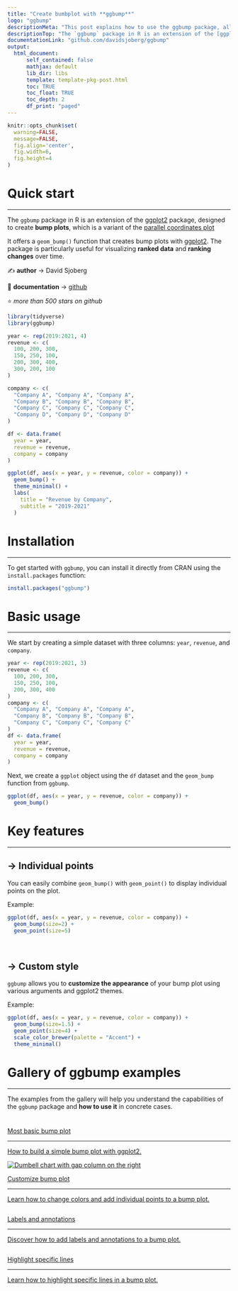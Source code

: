 ```yaml
---
title: "Create bumbplot with **ggbump**"
logo: "ggbump"
descriptionMeta: "This post explains how to use the ggbump package, allowing to create bump charts with R. It provides several reproducible examples with explanation and R code."
descriptionTop: "The `ggbump` package in R is an extension of the [ggplot2](https://r-graph-gallery.com/ggplot2-package.html) package, designed to simplify the process of building bump plots.<br/>This post showcases the **key features** of `ggbump` and provides a set of **graph examples** using the package."
documentationLink: "github.com/davidsjoberg/ggbump"
output:
  html_document:
      self_contained: false    
      mathjax: default
      lib_dir: libs
      template: template-pkg-post.html
      toc: TRUE
      toc_float: TRUE
      toc_depth: 2
      df_print: "paged"
---
```


```r
knitr::opts_chunk$set(
  warning=FALSE,
  message=FALSE,
  fig.align='center',
  fig.width=6,
  fig.height=4
)
```

<div class="container">

# Quick start
***
The `ggbump` package in R is an extension of the [ggplot2](https://r-graph-gallery.com/ggplot2-package.html) package, designed to create **bump plots**, which is a variant of the [parallel coordinates plot](../parallel-plot.html)

<div class = "row">

<div class = "col-md-5  col-sm-12 align-self-center">

It offers a `geom_bump()` function that creates bump plots with [ggplot2](../ggplot2-package.html). The package is particularly useful for visualizing **ranked data** and **ranking changes** over time.

✍️ **author** &rarr; David Sjoberg

📘 **documentation** &rarr; [github](https://github.com/davidsjoberg/ggbump/)

⭐️ *more than 500 stars on github*
</div>

<div class = "col-md-7  col-sm-12">
```r
library(tidyverse)
library(ggbump)

year <- rep(2019:2021, 4)
revenue <- c(
  100, 200, 300,
  150, 250, 100,
  200, 300, 400,
  300, 200, 100
)

company <- c(
  "Company A", "Company A", "Company A",
  "Company B", "Company B", "Company B",
  "Company C", "Company C", "Company C",
  "Company D", "Company D", "Company D"
)

df <- data.frame(
  year = year,
  revenue = revenue,
  company = company
)

ggplot(df, aes(x = year, y = revenue, color = company)) +
  geom_bump() +
  theme_minimal() +
  labs(
    title = "Revenue by Company",
    subtitle = "2019-2021"
  )
```
</div>
</div>

# Installation
***
To get started with `ggbump`, you can install it directly from CRAN using the `install.packages` function:

```r
install.packages("ggbump")
```

# Basic usage 
***

We start by creating a simple dataset with three columns: `year`, `revenue`, and `company`.

```r
year <- rep(2019:2021, 3)
revenue <- c(
  100, 200, 300,
  150, 250, 100,
  200, 300, 400
)
company <- c(
  "Company A", "Company A", "Company A",
  "Company B", "Company B", "Company B",
  "Company C", "Company C", "Company C"
)
df <- data.frame(
  year = year,
  revenue = revenue,
  company = company
)
```

Next, we create a `ggplot` object using the `df` dataset and the `geom_bump` function from `ggbump`.

```r
ggplot(df, aes(x = year, y = revenue, color = company)) +
  geom_bump()
```

# Key features
***

## &rarr; Individual points

You can easily combine `geom_bump()` with `geom_point()` to display individual points on the plot.

Example:

```r
ggplot(df, aes(x = year, y = revenue, color = company)) +
  geom_bump(size=2) +
  geom_point(size=5)
```

<br>

## &rarr; Custom style

`ggbump` allows you to **customize the appearance** of your bump plot using various arguments and ggplot2 themes.

Example:

```r
ggplot(df, aes(x = year, y = revenue, color = company)) +
  geom_bump(size=1.5) +
  geom_point(size=4) +
  scale_color_brewer(palette = "Accent") +
  theme_minimal()
```



# Gallery of ggbump examples
***

The examples from the gallery will help you understand the capabilities of the `ggbump` package and **how to use it** in concrete cases.

<section class=bg id=portfolio style=padding-top:10px> <div class=container> <div class=row id=portfolio-items> <div class="portfolio-item col-sm-6 col-md-6"><a class=portfolio-link href=../408-basic-bump-plot.html> <div class=portfolio-hover> <div class=portfolio-hover-content> <p>Most basic bump plot <hr> <p class=explanation_portfolio>How to build a simple bump plot with ggplot2. </div> </div><img alt="Dumbell chart with gap column on the right" class="img-fluid imgOfPortfolio" src=../img/graph/408-basic-bump-plot-1.png> </a></div> <div class="portfolio-item col-sm-6 col-md-6"><a class=portfolio-link href=../409-customize-bump-plot.html> <div class=portfolio-hover> <div class=portfolio-hover-content> <p>Customize bump plot <hr> <p class=explanation_portfolio>Learn how to change colors and add individual points to a bump plot. </div> </div><img alt="" class="img-fluid imgOfPortfolio" src=../img/graph/409-customize-bump-plot-1.png> </a></div> <div class="portfolio-item col-sm-6 col-md-6"><a class=portfolio-link href=../409-customize-bump-plot.html> <div class=portfolio-hover> <div class=portfolio-hover-content> <p>Labels and annotations <hr> <p class=explanation_portfolio>Discover how to add labels and annotations to a bump plot. </div> </div><img alt="" class="img-fluid imgOfPortfolio" src=../img/graph/409-customize-bump-plot-2.png> </a></div> <div class="portfolio-item col-sm-6 col-md-6"><a class=portfolio-link href=../web-bump-plot-with-highlights.html> <div class=portfolio-hover> <div class=portfolio-hover-content> <p>Highlight specific lines <hr> <p class=explanation_portfolio>Learn how to highlight specific lines in a bump plot. </div> </div><img alt="" class="img-fluid imgOfPortfolio" src=../img/graph/web-bump-plot-with-highlights.png> </a></div> </div> </div> </div> </section>

<!-- Close container -->
</div>
